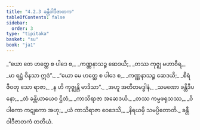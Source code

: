 ```yaml
---
title: "4.2.3 ခန္တီဝါဒီဇာတက"
tableOfContents: false
sidebar:
  order: 3
type: "tipitaka"
basket: "su"
book: "ja1"
---
```



<DynamicBreadcrumb />

<Division number="49" book="ja1" e="ch" v="22" p="99">

<Paragraph number="945" type="verses" book="ja1">
_“ယော တေ ဟတ္ထေ စ ပါဒေ စ,_  
_ကဏ္ဏနာသဉ္စ ဆေဒယိ;_  
_တဿ ကုဇ္ဈ မဟာဝီရ,_  
_မာ ရဋ္ဌံ ဝိနသာ ဣဒံ”._  

</Paragraph>

</Division>
<Division number="50" book="ja1" e="ch" v="22" p="99">

<Paragraph number="946" type="verses" book="ja1">
_“ယော မေ ဟတ္ထေ စ ပါဒေ စ,_  
_ကဏ္ဏနာသဉ္စ ဆေဒယိ;_  
_စိရံ ဇီဝတု သော ရာဇာ,_  
_န ဟိ ကုဇ္ဈန္တိ မာဒိသာ”._  

</Paragraph>

</Division>
<Division number="51" book="ja1" e="ch" v="22" p="99">

<Paragraph number="947" type="verses" book="ja1">
_အဟူ အတီတမဒ္ဓါနံ,_  
_သမဏော ခန္တိဒီပနော;_  
_တံ ခန္တိယာယေဝ ဌိတံ,_  
_ကာသိရာဇာ အဆေဒယိ._  

</Paragraph>

</Division>
<Division number="52" book="ja1" e="ch" v="22" p="100">

<Paragraph number="948" type="verses" book="ja1">
_တဿ ကမ္မဖရုသဿ,_  
_ဝိပါကော ကဋုကော အဟု;_  
_ယံ ကာသိရာဇာ ဝေဒေသိ,_  
_နိရယမှိ သမပ္ပိတောတိ._  


</Paragraph>
</Division>

<Paragraph number="949" type="center" book="ja1">
ခန္တီဝါဒီဇာတကံ တတိယံ.
</Paragraph>